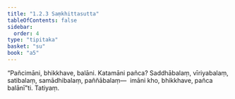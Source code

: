 ```yaml
---
title: "1.2.3 Saṃkhittasutta"
tableOfContents: false
sidebar:
  order: 4
type: "tipitaka"
basket: "su"
book: "a5"
---
```



<DynamicBreadcrumb />

<Division number="13" book="a5" bookNo="16" page="9">

<Paragraph number="50" book="a5">
“Pañcimāni, bhikkhave, balāni. Katamāni pañca? Saddhābalaṃ, vīriyabalaṃ, satibalaṃ, samādhibalaṃ, paññābalaṃ—  imāni kho, bhikkhave, pañca balānī”ti.

</Paragraph>
</Division>

<Paragraph number="51" type="center" book="a5">
Tatiyaṃ.
</Paragraph>